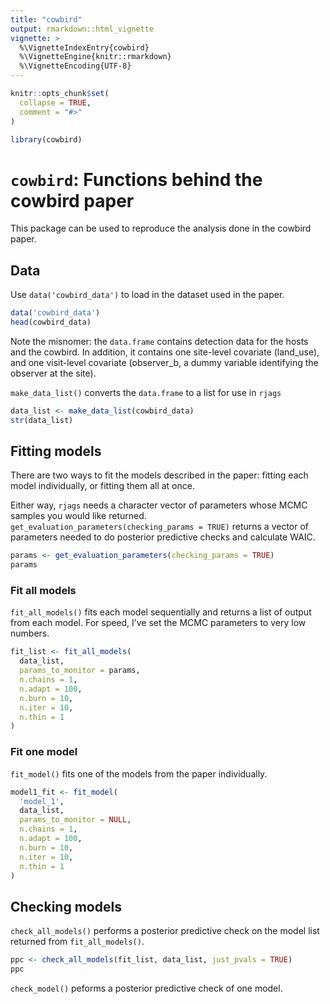 ```yaml
---
title: "cowbird"
output: rmarkdown::html_vignette
vignette: >
  %\VignetteIndexEntry{cowbird}
  %\VignetteEngine{knitr::rmarkdown}
  %\VignetteEncoding{UTF-8}
---
```


```r
knitr::opts_chunk$set(
  collapse = TRUE,
  comment = "#>"
)
```


```r
library(cowbird)
```

# `cowbird`: Functions behind the cowbird paper

This package can be used to reproduce the analysis done in the cowbird paper.

## Data 

Use `data('cowbird_data')` to load in the dataset used in the paper.

```r
data('cowbird_data')
head(cowbird_data)
```

Note the misnomer: the `data.frame` contains detection data for the hosts and the cowbird. In addition, it contains one site-level covariate (land_use), and one visit-level covariate (observer_b, a dummy variable identifying the observer at the site). 

`make_data_list()` converts the `data.frame` to a list for use in `rjags`

```r
data_list <- make_data_list(cowbird_data)
str(data_list)
```

## Fitting models

There are two ways to fit the models described in the paper: fitting each model individually, or fitting them all at once. 

Either way, `rjags` needs a character vector of parameters whose MCMC samples you would like returned. `get_evaluation_parameters(checking_params = TRUE)` returns a vector of parameters needed to do posterior predictive checks and calculate WAIC.

```r
params <- get_evaluation_parameters(checking_params = TRUE)
params
```

### Fit all models

`fit_all_models()` fits each model sequentially and returns a list of output from each model. For speed, I've set the MCMC parameters to very low numbers. 

```r
fit_list <- fit_all_models(
  data_list, 
  params_to_monitor = params,
  n.chains = 1, 
  n.adapt = 100, 
  n.burn = 10,
  n.iter = 10, 
  n.thin = 1
)
```

### Fit one model

`fit_model()` fits one of the models from the paper individually. 

```r
model1_fit <- fit_model(
  'model_1', 
  data_list,
  params_to_monitor = NULL, 
  n.chains = 1, 
  n.adapt = 100, 
  n.burn = 10, 
  n.iter = 10,
  n.thin = 1
)
```

## Checking models

`check_all_models()` performs a posterior predictive check on the model list returned from `fit_all_models()`.

```r
ppc <- check_all_models(fit_list, data_list, just_pvals = TRUE)
ppc
```

`check_model()` peforms a posterior predictive check of one model.
